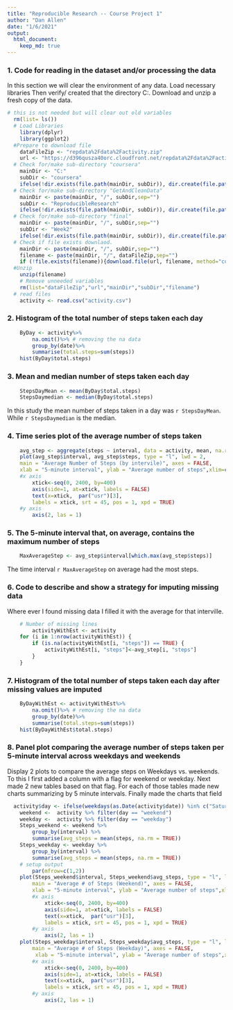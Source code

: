 ---
title: "Reproducible Research -- Course Project 1"
author: "Dan Allen"
date: "1/6/2021"
output: 
  html_document: 
    keep_md: true
---

### 1. Code for reading in the dataset and/or processing the data
In this section we will clear the environment of any data.  Load necessary libraries  Then verify/ created that the directory C:\coursera\ReproducibleResearch\Week2.  Download and unzip a fresh copy of the data.
```{r setup, include=TRUE}
# this is not needed but will clear out old variables
  rm(list= ls())
  # Load Libraries
  	library(dplyr)
  	library(ggplot2)
  #Prepare to download file
  	dataFileZip <- "repdata%2Fdata%2Factivity.zip"
  	url <- "https://d396qusza40orc.cloudfront.net/repdata%2Fdata%2Factivity.zip"
  # Check for/make sub-directory "coursera"  
  	mainDir <- "C:"
  	subDir <- "coursera"
  	ifelse(!dir.exists(file.path(mainDir, subDir)), dir.create(file.path(mainDir,subDir)), FALSE)
  # Check for/make sub-directory "GetAndCleanData"  
  	mainDir <- paste(mainDir, "/", subDir,sep="")
  	subDir <- "ReproducibleResearch"
  	ifelse(!dir.exists(file.path(mainDir, subDir)), dir.create(file.path(mainDir, subDir)), FALSE)
  # Check for/make sub-directory "final"  
  	mainDir <- paste(mainDir, "/", subDir,sep="")
  	subDir <- "Week2"
  	ifelse(!dir.exists(file.path(mainDir, subDir)), dir.create(file.path(mainDir, subDir)), FALSE)
  # Check if file exists downlaod.
  	mainDir <- paste(mainDir, "/", subDir,sep="")
  	filename <- paste(mainDir, "/", dataFileZip,sep="")
  	if (!file.exists(filename)){download.file(url, filename, method="curl")}  
  #Unzip 
  	unzip(filename) 
  	# Remove unneeded variables
  	rm(list="dataFileZip","url","mainDir","subDir","filename")
  # read files
  	activity <- read.csv("activity.csv")
```

### 2. Histogram of the total number of steps taken each day 
```{r steps per day, include=TRUE}
	ByDay <- activity%>%
		na.omit()%>% # removing the na data
		group_by(date)%>%
		summarise(total.steps=sum(steps))
	hist(ByDay$total.steps)
```

### 3. Mean and median number of steps taken each day
```{r Mean and median, include=TRUE}
	StepsDayMean <- mean(ByDay$total.steps)
	StepsDaymedian <- median(ByDay$total.steps)
```

In this study the mean number of steps taken in a day was `r StepsDayMean`.  While `r StepsDaymedian` is the median.

### 4. Time series plot of the average number of steps taken
```{r average steps chart, include=TRUE}
	avg_step <- aggregate(steps ~ interval, data = activity, mean, na.rm = TRUE)
	plot(avg_step$interval, avg_step$steps, type = "l", lwd = 2, 
	main = "Average Number of Steps (by intervile)", axes = FALSE,
	xlab = "5-minute interval", ylab = "Average number of steps",xlim=c(0,2400))
	#x axis
		xtick<-seq(0, 2400, by=400)    
		axis(side=1, at=xtick, labels = FALSE)
		text(x=xtick,  par("usr")[3], 
		labels = xtick, srt = 45, pos = 1, xpd = TRUE)
	#y axis
		axis(2, las = 1)  
```

### 5. The 5-minute interval that, on average, contains the maximum number of steps
```{r interval maximum steps, include=TRUE}
	MaxAverageStep <- avg_step$interval[which.max(avg_step$steps)]
```

The time interval `r MaxAverageStep` on average had the most steps.

### 6. Code to describe and show a strategy for imputing missing data
Where ever I found missing data I filled it with the average for that interville.
```{r approximate missing data, include=TRUE}
	# Number of missing lines
		activityWithEst <- activity
	for (i in 1:nrow(activityWithEst)) {
		if (is.na(activityWithEst[i, "steps"]) == TRUE) {
			activityWithEst[i, "steps"]<-avg_step[i, "steps"]
		}
	}
```

### 7. Histogram of the total number of steps taken each day after missing values are imputed
```{r Histogram with approximate missing data, include=TRUE}
	ByDayWithEst <- activityWithEst%>%
		na.omit()%>% # removing the na data
		group_by(date)%>%
		summarise(total.steps=sum(steps))
	hist(ByDayWithEst$total.steps)
```

### 8. Panel plot comparing the average number of steps taken per 5-minute interval across weekdays and weekends
Display 2 plots to compare the average steps on Weekdays vs. weekends.  To this I first added a column with a flag for weekend or weekday.  Next made 2 new tables based on that flag.  For each of those tables made new charts summarizing by 5 minute intervals.  Finally made the charts
that field 
```{r compare weekday vs weekends, include=TRUE}
  activity$day <- ifelse(weekdays(as.Date(activity$date)) %in% c("Saturday", "Sunday"), "weekend", "weekday")
	weekend <-  activity %>% filter(day == "weekend")   
	weekday <-  activity %>% filter(day == "weekday")   
	Steps_weekend <- weekend %>%
		group_by(interval) %>%
		summarise(avg_steps = mean(steps, na.rm = TRUE)) 
	Steps_weekday <- weekday %>%
		group_by(interval) %>%
		summarise(avg_steps = mean(steps, na.rm = TRUE)) 
	# setup output
		par(mfrow=c(1,2))
	plot(Steps_weekend$interval, Steps_weekend$avg_steps, type = "l", lwd = 2, 
		main = "Average # of Steps (Weekend)", axes = FALSE,
		xlab = "5-minute interval", ylab = "Average number of steps",xlim=c(0,2400))
		#x axis
			xtick<-seq(0, 2400, by=400)    
			axis(side=1, at=xtick, labels = FALSE)
			text(x=xtick,  par("usr")[3], 
			labels = xtick, srt = 45, pos = 1, xpd = TRUE)
		#y axis
			axis(2, las = 1)  
	plot(Steps_weekday$interval, Steps_weekday$avg_steps, type = "l", lwd = 2, 
		main = "Average # of Steps (Weekday)", axes = FALSE,
		 xlab = "5-minute interval", ylab = "Average number of steps",xlim=c(0,2400))
		#x axis
			xtick<-seq(0, 2400, by=400)    
			axis(side=1, at=xtick, labels = FALSE)
			text(x=xtick,  par("usr")[3], 
			labels = xtick, srt = 45, pos = 1, xpd = TRUE)
		#y axis
			axis(2, las = 1)  
```
